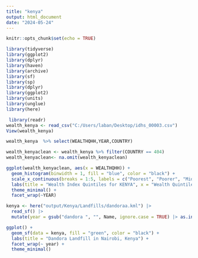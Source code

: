 ```yaml
---
title: "kenya"
output: html_document
date: "2024-05-24"
---
```


```r
knitr::opts_chunk$set(echo = TRUE)
```

```r
library(tidyverse)
library(ggplot2)
library(dplyr)
library(haven)
library(archive)
library(sf)
library(sp)
library(dplyr)
library(ggplot2)
library(units)
library(unglue)
library(here)
```
```r
 library(readr)
wealth_kenya <- read_csv("C:/Users/laban/Desktop/idhs_00003.csv")
View(wealth_kenya)
```
```r
wealth_kenya  %>% select(WEALTHQHH,YEAR,COUNTRY)

wealth_kenyaclean <- wealth_kenya %>% filter(COUNTRY == 404)
wealth_kenyaclean<- na.omit(wealth_kenyaclean)
```

```r
ggplot(wealth_kenyaclean, aes(x = WEALTHQHH)) +
  geom_histogram(binwidth = 1, fill = "blue", color = "black") +
  scale_x_continuous(breaks = 1:5, labels = c("Poorest", "Poorer", "Middle", "Richer", "Richest")) +
  labs(title = "Wealth Index Quintiles for KENYA", x = "Wealth Quintile", y = "Count") +
  theme_minimal() +
  facet_wrap(~YEAR)
```


```r
kenya <- here("output/Kenya/Landfills/dandoraa.kml") |> 
  read_sf() |> 
  mutate(year = gsub("dandora ", "", Name, ignore.case = TRUE) |> as.integer())

ggplot() +
  geom_sf(data = kenya, fill = "green", color = "black") +
  labs(title = "Dandora Landfill in Nairobi, Kenya") +
  facet_wrap(~ year) +
  theme_minimal()
```

